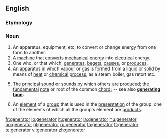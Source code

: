 ==English==

===Etymology===
{{L.}}

===Noun===
{{en-noun}}

# An apparatus, equipment, etc, to convert or change energy from one form to another.
# A [[machine]] that [[convert]]s [[mechanical]] [[energy]] into [[electrical]] energy.
# One who, or that which, [[generate]]s, [[beget]]s, [[cause]]s, or [[produce]]s.
# An [[apparatus]] in which [[vapour]] or [[gas]] is [[form]]ed from a [[liquid]] or [[solid]] by means of [[heat]] or [[chemical]] [[process]], as a steam boiler, gas retort etc.
# {{music}} The [[principal]] [[sound]] or sounds by which others are produced; the [[fundamental]] [[note]] or root of the common [[chord]]; -- see also '''[[generating tone]].'''
#{{mathematics}} An [[element]] of a [[group]] that is used in the [[presentation]] of the group: one of the elements of which all the group's element are [[product]]s.
[[fr:generator]]
[[io:generator]]
[[it:generator]]
[[la:generator]]
[[hu:generator]]
[[no:generator]]
[[pl:generator]]
[[ru:generator]]
[[ta:generator]]
[[tt:generator]]
[[te:generator]]
[[vi:generator]]
[[zh:generator]]
